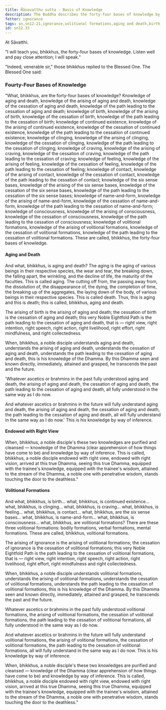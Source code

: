 ```yaml
---
title: Ñāṇavatthu sutta - Basis of Knowledge
description: The Buddha describes the forty-four bases of knowledge by understanding.
fetter: ignorance
tags: sn,sn12-21,ignorance,volitional formations,aging and death,birth,right view,four noble truths
id: sn12.33
---
```


At Sāvatthi.

"I will teach you, bhikkhus, the forty-four bases of knowledge. Listen well and pay close attention; I will speak."

"Indeed, venerable sir," those bhikkhus replied to the Blessed One. The Blessed One said:

### Fourty-Four Bases of Knowledge

"What, bhikkhus, are the forty-four bases of knowledge? Knowledge of aging and death, knowledge of the arising of aging and death, knowledge of the cessation of aging and death, knowledge of the path leading to the cessation of aging and death; knowledge of birth, knowledge of the arising of birth, knowledge of the cessation of birth, knowledge of the path leading to the cessation of birth; knowledge of continued existence, knowledge of the arising of continued existence, knowledge of the cessation of continued existence, knowledge of the path leading to the cessation of continued existence; knowledge of clinging, knowledge of the arising of clinging, knowledge of the cessation of clinging, knowledge of the path leading to the cessation of clinging; knowledge of craving, knowledge of the arising of craving, knowledge of the cessation of craving, knowledge of the path leading to the cessation of craving; knowledge of feeling, knowledge of the arising of feeling, knowledge of the cessation of feeling, knowledge of the path leading to the cessation of feeling; knowledge of contact, knowledge of the arising of contact, knowledge of the cessation of contact, knowledge of the path leading to the cessation of contact; knowledge of the six sense bases, knowledge of the arising of the six sense bases, knowledge of the cessation of the six sense bases, knowledge of the path leading to the cessation of the six sense bases; knowledge of name-and-form, knowledge of the arising of name-and-form, knowledge of the cessation of name-and-form, knowledge of the path leading to the cessation of name-and-form; knowledge of consciousness, knowledge of the arising of consciousness, knowledge of the cessation of consciousness, knowledge of the path leading to the cessation of consciousness; knowledge of volitional formations, knowledge of the arising of volitional formations, knowledge of the cessation of volitional formations, knowledge of the path leading to the cessation of volitional formations. These are called, bhikkhus, the forty-four bases of knowledge.

#### Aging and Death

And what, bhikkhus, is aging and death? The aging is the aging of various beings in their respective species, the wear and tear, the breaking down, the falling apart, the wrinkling, and the decline of life, the maturity of the faculties. This is called aging. The cutting off from, the passing away from, the dissolution of, the disappearance of, the dying, the completion of time, the breaking up of the aggregates, the laying down of the body, of various beings in their respective species. This is called death. Thus, this is aging and this is death; this is called, bhikkhus, aging and death.

The arising of birth is the arising of aging and death; the cessation of birth is the cessation of aging and death; this very Noble Eightfold Path is the path leading to the cessation of aging and death, that is — right view, right intention, right speech, right action, right livelihood, right effort, right mindfulness, and right collectedness.

When, bhikkhus, a noble disciple understands aging and death, understands the arising of aging and death, understands the cessation of aging and death, understands the path leading to the cessation of aging and death, this is his knowledge of the Dhamma. By this Dhamma seen and known directly, immediately, attained and grasped, he transcends the past and the future.

'Whatever ascetics or brahmins in the past fully understood aging and death, the arising of aging and death, the cessation of aging and death, the path leading to the cessation of aging and death, all fully understood in the same way as I do now.

And whatever ascetics or brahmins in the future will fully understand aging and death, the arising of aging and death, the cessation of aging and death, the path leading to the cessation of aging and death, all will fully understand in the same way as I do now.' This is his knowledge by way of inference.

#### Endowed with Right View

When, bhikkhus, a noble disciple's these two knowledges are purified and cleansed — knowledge of the Dhamma (clear apprehension of how things have come to be) and knowledge by way of inference. This is called, bhikkhus, a noble disciple endowed with right view, endowed with right vision, arrived at this true Dhamma, seeing this true Dhamma, equipped with the trainee's knowledge, equipped with the trainee's wisdom, attained to the stream of the Dhamma, a noble one with penetrative wisdom, stands touching the door to the deathless."

#### Volitional Formations

And what, bhikkhus, is birth... what, bhikkhus, is continued existence... what, bhikkhus, is clinging... what, bhikkhus, is craving... what, bhikkhus, is feeling... what, bhikkhus, is contact... what, bhikkhus, are the six sense bases... what, bhikkhus, is name-and-form... what, bhikkhus, is consciousness... what, bhikkhus, are volitional formations? There are these three volitional formations: bodily formations, verbal formations, mental formations. These are called, bhikkhus, volitional formations.

The arising of ignorance is the arising of volitional formations; the cessation of ignorance is the cessation of volitional formations; this very Noble Eightfold Path is the path leading to the cessation of volitional formations, that is — right view, right intention, right speech, right action, right livelihood, right effort, right mindfulness and right collectedness.

When, bhikkhus, a noble disciple understands volitional formations, understands the arising of volitional formations, understands the cessation of volitional formations, understands the path leading to the cessation of volitional formations, this is his knowledge of the Dhamma. By this Dhamma seen and known directly, immediately, attained and grasped, he transcends the past and the future.

Whatever ascetics or brahmins in the past fully understood volitional formations, the arising of volitional formations, the cessation of volitional formations, the path leading to the cessation of volitional formations, all fully understood in the same way as I do now.

And whatever ascetics or brahmins in the future will fully understand volitional formations, the arising of volitional formations, the cessation of volitional formations, the path leading to the cessation of volitional formations, all will fully understand in the same way as I do now. This is his knowledge by way of inference.

When, bhikkhus, a noble disciple's these two knowledges are purified and cleansed — knowledge of the Dhamma (clear apprehension of how things have come to be) and knowledge by way of inference. This is called, bhikkhus, a noble disciple endowed with right view, endowed with right vision, arrived at this true Dhamma, seeing this true Dhamma, equipped with the trainee's knowledge, equipped with the trainee's wisdom, attained to the stream of the Dhamma, a noble one with penetrative wisdom, stands touching the door to the deathless."